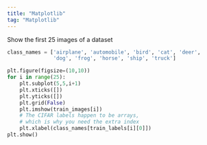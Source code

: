 ```yaml
---
title: "Matplotlib"
tag: "Matplotlib"
---
```


Show the first 25 images of a dataset

```py
class_names = ['airplane', 'automobile', 'bird', 'cat', 'deer',
               'dog', 'frog', 'horse', 'ship', 'truck']

plt.figure(figsize=(10,10))
for i in range(25):
    plt.subplot(5,5,i+1)
    plt.xticks([])
    plt.yticks([])
    plt.grid(False)
    plt.imshow(train_images[i])
    # The CIFAR labels happen to be arrays,
    # which is why you need the extra index
    plt.xlabel(class_names[train_labels[i][0]])
plt.show()
```
